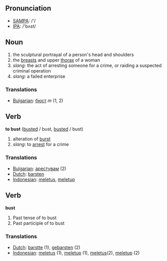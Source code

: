 == Pronunciation ==
*[[w:SAMPA|SAMPA]]: /'/
*[[w:IPA|IPA]]: /'bʌst/
== Noun ==
# the sculptural portrayal of a person's head and shoulders
# the [[breast]]s and upper [[thorax]] of a woman
# ''slang'': the act of arresting someone for a crime, or raiding a suspected criminal operation
# ''slang'': a failed enterprise

=== Translations ===

*[[Bulgarian]]: [[бюст]] ''m'' (1, 2)

== Verb ==

'''to bust''' ([[busted]] / bust, [[busted]] / bust)

# alteration of [[burst]]
# ''slang'': to [[arrest]] for a crime

=== Translations ===
*[[Bulgarian]]: [[арестувам]] (2)
*[[Dutch]]: [[barsten]]
*[[Indonesian]]: [[letus|meletus]], [[letup|meletup]]

== Verb ==

'''bust'''

# Past tense of to bust
# Past participle of to bust

=== Translations ===
*[[Dutch]]: [[barstte]] (1), [[gebarsten]] (2)
*[[Indonesian]]: [[letus|meletus]] (1), [[letup|meletup]] (1), [[letus|meletus]](2), [[letup|meletup]] (2)